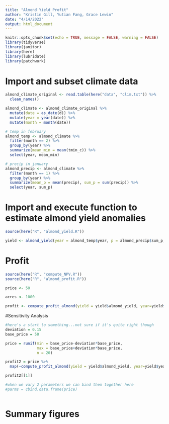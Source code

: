 ```yaml
---
title: "Almond Yield Profit"
author: "Kristin Gill, Yutian Fang, Grace Lewin"
date: "4/14/2022"
output: html_document
---
```


```r
knitr::opts_chunk$set(echo = TRUE, message = FALSE, warning = FALSE)
library(tidyverse)
library(janitor)
library(here)
library(lubridate)
library(patchwork)
```

# Import and subset climate data

```r
almond_climate_original <- read.table(here("data", "clim.txt")) %>% 
  clean_names()

almond_climate <- almond_climate_original %>% 
  mutate(date = as_date(d)) %>% 
  mutate(year = year(date)) %>%
  mutate(month = month(date))

# temp in february
almond_temp <- almond_climate %>% 
  filter(month == 2) %>% 
  group_by(year) %>%
  summarize(mean_min = mean(tmin_c)) %>% 
  select(year, mean_min)

# precip in january
almond_precip <- almond_climate %>% 
  filter(month == 1) %>% 
  group_by(year) %>% 
  summarize(mean_p = mean(precip), sum_p = sum(precip)) %>% 
  select(year, sum_p)
```

# Import and execute function to estimate almond yield anomalies

```r
source(here("R", "almond_yield.R"))

yield <- almond_yield(year = almond_temp$year, p = almond_precip$sum_p, Tn = almond_temp$mean_min)
```

# Profit
```r
source(here("R", "compute_NPV.R"))
source(here("R", "almond_profit.R"))

price <- 50

acres <- 1000

profit <- compute_profit_almond(yield = yield$almond_yield, year=yield$year, price=price, discount=0.12, acres=acres)
```

#Sensitivity Analysis
```r
#here's a start to something...not sure if it's quite right though
deviation = 0.15
base_price = 50

price = runif(min = base_price-deviation*base_price,
              max = base_price+deviation*base_price, 
              n = 20)

profit2 = price %>% 
  map(~compute_profit_almond(yield = yield$almond_yield, year=yield$year, price=.x, discount=0.12, acres=acres))

profit2[[1]]

#when we vary 2 parameters we can bind them together here
#parms = cbind.data.frame(price)



```

# Summary figures
```r

```

